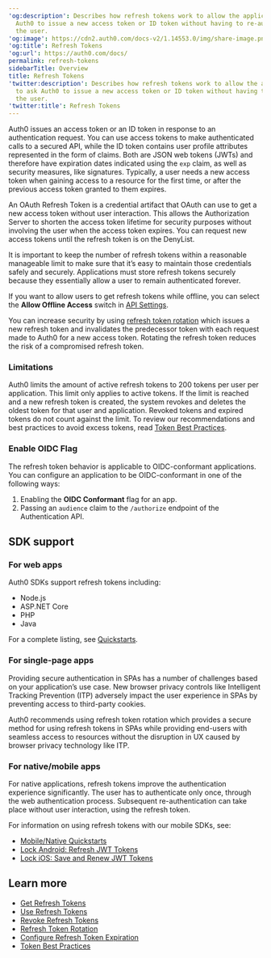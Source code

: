 ---
'og:description': Describes how refresh tokens work to allow the application to ask
  Auth0 to issue a new access token or ID token without having to re-authenticate
  the user.
'og:image': https://cdn2.auth0.com/docs-v2/1.14553.0/img/share-image.png
'og:title': Refresh Tokens
'og:url': https://auth0.com/docs/
permalink: refresh-tokens
sidebarTitle: Overview
title: Refresh Tokens
'twitter:description': Describes how refresh tokens work to allow the application
  to ask Auth0 to issue a new access token or ID token without having to re-authenticate
  the user.
'twitter:title': Refresh Tokens
---
Auth0 issues an <Tooltip tip="Access Token: Authorization credential, in the form of an opaque string or JWT, used to access an API." cta="View Glossary" href="/docs/glossary?term=access+token">access token</Tooltip> or an <Tooltip tip="Access Token: Authorization credential, in the form of an opaque string or JWT, used to access an API." cta="View Glossary" href="/docs/glossary?term=ID+token">ID token</Tooltip> in response to an authentication request. You can use access tokens to make authenticated calls to a secured API, while the ID token contains user profile attributes represented in the form of claims. Both are <Tooltip tip="ID Token: Credential meant for the client itself, rather than for accessing a resource." cta="View Glossary" href="/docs/glossary?term=JSON+web+tokens">JSON web tokens</Tooltip> (JWTs) and therefore have expiration dates indicated using the `exp` claim, as well as security measures, like signatures. Typically, a user needs a new access token when gaining access to a resource for the first time, or after the previous access token granted to them expires.

An <Tooltip tip="OAuth 2.0: Authorization framework that defines authorization protocols and workflows." cta="View Glossary" href="/docs/glossary?term=OAuth">OAuth</Tooltip> <Tooltip tip="OAuth 2.0: Authorization framework that defines authorization protocols and workflows." cta="View Glossary" href="/docs/glossary?term=Refresh+Token">Refresh Token</Tooltip> is a credential artifact that OAuth can use to get a new access token without user interaction. This allows the <Tooltip tip="Authorization Server: Centralized server that contributes to defining the boundaries of a user’s access. For example, your authorization server can control the data, tasks, and features available to a user." cta="View Glossary" href="/docs/glossary?term=Authorization+Server">Authorization Server</Tooltip> to shorten the access token lifetime for security purposes without involving the user when the access token expires. You can request new access tokens until the refresh token is on the DenyList.

It is important to keep the number of refresh tokens within a reasonable manageable limit to make sure that it’s easy to maintain those credentials safely and securely. Applications must store refresh tokens securely because they essentially allow a user to remain authenticated forever.

<Card title="Offline access">

If you want to allow users to get refresh tokens while offline, you can select the **Allow Offline Access** switch in [API Settings](/docs/get-started/apis/api-settings).

</Card>

You can increase security by using [refresh token rotation](/docs/secure/tokens/refresh-tokens/refresh-token-rotation) which issues a new refresh token and invalidates the predecessor token with each request made to Auth0 for a new access token. Rotating the refresh token reduces the risk of a compromised refresh token.

### Limitations

Auth0 limits the amount of active refresh tokens to 200 tokens per user per application. This limit only applies to active tokens. If the limit is reached and a new refresh token is created, the system revokes and deletes the oldest token for that user and application. Revoked tokens and expired tokens do not count against the limit. To review our recommendations and best practices to avoid excess tokens, read [Token Best Practices](/docs/secure/tokens/token-best-practices).

### Enable OIDC Flag

The refresh token behavior is applicable to OIDC-conformant applications. You can configure an application to be OIDC-conformant in one of the following ways:

1. Enabling the **OIDC Conformant** flag for an app.
2. Passing an `audience` claim to the `/authorize` endpoint of the Authentication API.

## SDK support

### For web apps

Auth0 SDKs support refresh tokens including:

* Node.js
* ASP.NET Core
* PHP
* Java

For a complete listing, see [Quickstarts](/docs/quickstart/webapp).

### For single-page apps

Providing secure authentication in SPAs has a number of challenges based on your application’s use case. New browser privacy controls like Intelligent Tracking Prevention (ITP) adversely impact the user experience in SPAs by preventing access to third-party cookies.

Auth0 recommends using <Tooltip tip="Refresh Token Rotation: Strategy of frequently replacing refresh tokens to minimize vulnerability. With refresh token rotation, every time your application exchanges a refresh token to get a new access token, Auth0 also returns a new refresh token." cta="View Glossary" href="/docs/glossary?term=refresh+token+rotation">refresh token rotation</Tooltip> which provides a secure method for using refresh tokens in SPAs while providing end-users with seamless access to resources without the disruption in UX caused by browser privacy technology like ITP.

### For native/mobile apps

For native applications, refresh tokens improve the authentication experience significantly. The user has to authenticate only once, through the web authentication process. Subsequent re-authentication can take place without user interaction, using the refresh token.

For information on using refresh tokens with our mobile SDKs, see:

* [Mobile/Native Quickstarts](/docs/quickstart/native)
* [Lock Android: Refresh JWT Tokens](/docs/libraries/lock-android/lock-android-refresh-jwt)
* [Lock iOS: Save and Renew JWT Tokens](/docs/libraries/auth0-swift/auth0-swift-save-and-renew-tokens)

## Learn more

* [Get Refresh Tokens](/docs/secure/tokens/refresh-tokens/get-refresh-tokens)
* [Use Refresh Tokens](/docs/secure/tokens/refresh-tokens/use-refresh-tokens)
* [Revoke Refresh Tokens](/docs/secure/tokens/refresh-tokens/revoke-refresh-tokens)
* [Refresh Token Rotation](/docs/secure/tokens/refresh-tokens/refresh-token-rotation)
* [Configure Refresh Token Expiration](/docs/secure/tokens/refresh-tokens/configure-refresh-token-expiration)
* [Token Best Practices](/docs/secure/tokens/token-best-practices)